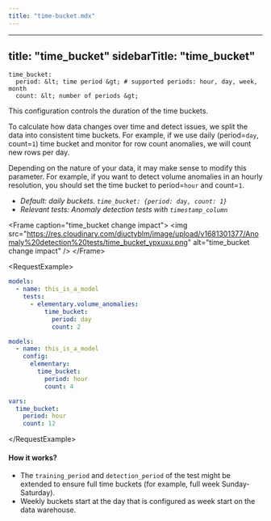 ```yaml
---
title: "time-bucket.mdx"
---
```


---
title: "time_bucket"
sidebarTitle: "time_bucket"
---

```
time_bucket:
  period: &lt; time period &gt; # supported periods: hour, day, week, month
  count: &lt; number of periods &gt;
```

This configuration controls the duration of the time buckets.

To calculate how data changes over time and detect issues, we split the data into consistent time buckets.
For example, if we use daily (period=`day`, count=`1`) time bucket and monitor for row count anomalies, we will count new rows per day.

Depending on the nature of your data, it may make sense to modify this parameter.
For example, if you want to detect volume anomalies in an hourly resolution, you should set the time bucket to period=`hour` and count=`1`.

- _Default: daily buckets. `time_bucket: {period: day, count: 1}`_
- _Relevant tests: Anomaly detection tests with `timestamp_column`_

&lt;Frame caption="time_bucket change impact"&gt;
  &lt;img
    src="https://res.cloudinary.com/diuctyblm/image/upload/v1681301377/Anomaly%20detection%20tests/time_bucket_ypxuxu.png"
    alt="time_bucket change impact"
  /&gt;
&lt;/Frame&gt;

&lt;RequestExample&gt;

```yml test
models:
  - name: this_is_a_model
    tests:
      - elementary.volume_anomalies:
          time_bucket:
            period: day
            count: 2
```

```yml model
models:
  - name: this_is_a_model
    config:
      elementary:
        time_bucket:
          period: hour
          count: 4
```

```yml dbt_project.yml
vars:
  time_bucket:
    period: hour
    count: 12
```

&lt;/RequestExample&gt;

#### How it works?

- The `training_period` and `detection_period` of the test might be extended to ensure full time buckets (for example, full week Sunday-Saturday).
- Weekly buckets start at the day that is configured as week start on the data warehouse.
